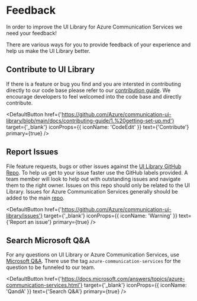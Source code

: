 
<Meta title="Feedback" />

<div id='feedback-page'>
<script> { 
  addCSS(' '.concat(
  '#feedback-page span { font-family: Segoe UI, sans-serif; color: white; font-weight: 600; font-size: 0.875rem; }'
)) } </script>

# Feedback

In order to improve the UI Library for Azure Communication Services we need your feedback!

There are various ways for you to provide feedback of your experience and help us make the UI Library better.

## Contribute to UI Library

If there is a feature or bug you find and you are intersted in contributing directly to our code base please refer to our [contribution guide](https://github.com/Azure/communication-ui-library/blob/main/docs/contributing-guide/1.%20getting-set-up.md).
We encourage developers to feel welcomed into the code base and directly contribute.

<DefaultButton
  href={'https://github.com/Azure/communication-ui-library/blob/main/docs/contributing-guide/1.%20getting-set-up.md'}
  target={'_blank'}
  iconProps={{ iconName: 'CodeEdit' }}
  text={'Contribute'}
  primary={true}
/>

## Report Issues

File feature requests, bugs or other issues against the [UI Library GitHub Repo](https://github.com/Azure/communication-ui-library/issues).
To help us get to your issue faster use the GitHub labels provided.
A team member will look to help out with outstanding issues and navigate them to the right owner.
Issues on this repo should only be related to the UI Library. Issues for Azure Communication Services generally should be added to the main [repo](https://github.com/Azure/communication).

<DefaultButton
  href={'https://github.com/Azure/communication-ui-library/issues'}
  target={'_blank'}
  iconProps={{ iconName: 'Warning' }}
  text={'Report an issue'}
  primary={true}
/>

## Search Microsoft Q&A

For any questions on UI Library or Azure Communication Services, use [Microsoft Q&A](https://docs.microsoft.com/answers/topics/azure-communication-services.html).
There use the tag `azure-communication-services` for the question to be funneled to our team.

<DefaultButton
  href={'https://docs.microsoft.com/answers/topics/azure-communication-services.html'}
  target={'_blank'}
  iconProps={{ iconName: 'QandA' }}
  text={'Search Q&A'}
  primary={true}
/>

</div>